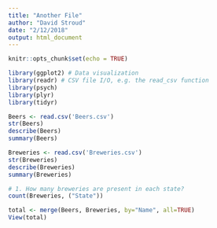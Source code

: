 ```yaml
---
title: "Another File"
author: "David Stroud"
date: "2/12/2018"
output: html_document
---
```


```r
knitr::opts_chunk$set(echo = TRUE)
```


```r
library(ggplot2) # Data visualization
library(readr) # CSV file I/O, e.g. the read_csv function
library(psych)
library(plyr)
library(tidyr)

Beers <- read.csv('Beers.csv')
str(Beers)
describe(Beers)
summary(Beers)
```

```r
Breweries <- read.csv('Breweries.csv')
str(Breweries)
describe(Breweries)
summary(Breweries)
```


```r
# 1. How many breweries are present in each state?
count(Breweries, ("State"))
```

```r
total <- merge(Beers, Breweries, by="Name", all=TRUE)
View(total)
```















